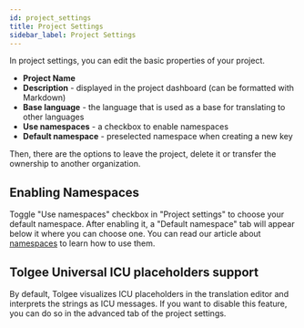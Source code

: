 ---
id: project_settings
title: Project Settings
sidebar_label: Project Settings
---


In project settings, you can edit the basic properties of your project.

- **Project Name**
- **Description** - displayed in the project dashboard (can be formatted with Markdown)
- **Base language** - the language that is used as a base for translating to other languages
- **Use namespaces** - a checkbox to enable namespaces
- **Default namespace** - preselected namespace when creating a new key

Then, there are the options to leave the project, delete it or transfer the ownership to another organization.

## Enabling Namespaces

Toggle "Use namespaces" checkbox in "Project settings" to choose your default namespace. After enabling it, a "Default namespace" tab will appear below it where you can choose one.
You can read our article about [namespaces](https://docs.tolgee.io/platform/translation_keys/namespaces) to learn how to use them.

<ScreenshotWrapper
  src="/img/docs/platform/project-settings-example.webp"
  alt="Project settings"
/>

## Tolgee Universal ICU placeholders support

By default, Tolgee visualizes ICU placeholders in the translation editor and interprets the strings as ICU messages.
If you want to disable this feature, you can do so in the advanced tab of the project settings.

<ScreenshotWrapper
  src="/img/docs/platform/advanced-project-settings.webp"
  alt="Project settings > ICU placeholders support"
/>

